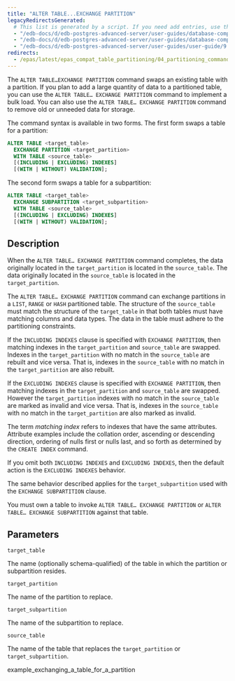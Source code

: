 ```yaml
---
title: "ALTER TABLE...EXCHANGE PARTITION"
legacyRedirectsGenerated:
  # This list is generated by a script. If you need add entries, use the `legacyRedirects` key.
  - "/edb-docs/d/edb-postgres-advanced-server/user-guides/database-compatibility-for-oracle-developers-guide/9.6/Database_Compatibility_for_Oracle_Developers_Guide_v9.6.1.109.html"
  - "/edb-docs/d/edb-postgres-advanced-server/user-guides/database-compatibility-for-oracle-developers-guide/9.5/Database_Compatibility_for_Oracle_Developers_Guide.1.334.html"
  - "/edb-docs/d/edb-postgres-advanced-server/user-guides/user-guide/9.5/EDB_Postgres_Enterprise_Guide.1.058.html"
redirects:
  - /epas/latest/epas_compat_table_partitioning/04_partitioning_commands_compatible_with_oracle_databases/06_alter_table_exchange_partition/ #generated for docs/epas/reorg-role-use-case-mode
---
```


<div id="alter_table_exchange_partition" class="registered_link"></div>

The `ALTER TABLE…EXCHANGE PARTITION` command swaps an existing table with a partition. If you plan to add a large quantity of data to a partitioned table, you can use the `ALTER TABLE… EXCHANGE PARTITION` command to implement a bulk load. You can also use the `ALTER TABLE… EXCHANGE PARTITION` command to remove old or unneeded data for storage.

The command syntax is available in two forms. The first form swaps a table for a partition:

```sql
ALTER TABLE <target_table>
  EXCHANGE PARTITION <target_partition>
  WITH TABLE <source_table>
  [(INCLUDING | EXCLUDING) INDEXES]
  [(WITH | WITHOUT) VALIDATION];
```

The second form swaps a table for a subpartition:

```sql
ALTER TABLE <target_table>
  EXCHANGE SUBPARTITION <target_subpartition>
  WITH TABLE <source_table>
  [(INCLUDING | EXCLUDING) INDEXES]
  [(WITH | WITHOUT) VALIDATION];
```

## Description

When the `ALTER TABLE… EXCHANGE PARTITION` command completes, the data originally located in the `target_partition` is located in the `source_table`. The data originally located in the `source_table` is located in the `target_partition`.

The `ALTER TABLE… EXCHANGE PARTITION` command can exchange partitions in a `LIST`, `RANGE` or `HASH` partitioned table. The structure of the `source_table` must match the structure of the `target_table` in that both tables must have matching columns and data types. The data in the table must adhere to the partitioning constraints.

If the `INCLUDING INDEXES` clause is specified with `EXCHANGE PARTITION`, then matching indexes in the `target_partition` and `source_table` are swapped. Indexes in the `target_partition` with no match in the `source_table` are rebuilt and vice versa. That is, indexes in the `source_table` with no match in the `target_partition` are also rebuilt.

If the `EXCLUDING INDEXES` clause is specified with `EXCHANGE PARTITION`, then matching indexes in the `target_partition` and `source_table` are swapped. However the `target_partition` indexes with no match in the `source_table` are marked as invalid and vice versa. That is, indexes in the `source_table` with no match in the `target_partition` are also marked as invalid.

The term *matching index* refers to indexes that have the same attributes. Attribute examples include the collation order, ascending or descending direction, ordering of nulls first or nulls last, and so forth as determined by the `CREATE INDEX` command.

If you omit both `INCLUDING INDEXES` and `EXCLUDING INDEXES`, then the default action is the `EXCLUDING INDEXES` behavior.

The same behavior described applies for the `target_subpartition` used with the `EXCHANGE SUBPARTITION` clause.

You must own a table to invoke `ALTER TABLE… EXCHANGE PARTITION` or `ALTER TABLE… EXCHANGE SUBPARTITION` against that table.

## Parameters

`target_table`

 The name (optionally schema-qualified) of the table in which the partition or subpartition resides.

`target_partition`

 The name of the partition to replace.

`target_subpartition`

 The name of the subpartition to replace.

`source_table`

 The name of the table that replaces the `target_partition` or `target_subpartition`.

<div class="toctree" maxdepth="3">

example_exchanging_a_table_for_a_partition

</div>
